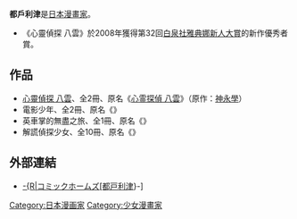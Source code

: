 {{Japanese|japanese=都戸 利津|kana=みやこ りつ|romaji=Miyako Ritsu}}
{{漫畫}}
'''都戶利津'''是[[日本|日本]][[漫畫家|漫畫家]]。

* 《心靈偵探 八雲》於2008年獲得第32回[[白泉社雅典娜新人大賞|白泉社雅典娜新人大賞]]的新作優秀者賞。

==作品==
* [[心靈偵探_八雲|心靈偵探 八雲]]、全2冊、原名《[[心靈偵探_八雲|心霊探偵 八雲]]》（原作：[[神永學|神永學]]）
* 電影少年、全2冊、原名《{{link-ja|群青シネマ|群青シネマ}}》
* 英車掌的無盡之旅、全1冊、原名《{{lang|ja|環状白馬線 車掌の英さん}}》
*解謊偵探少女、全10冊、原名《{{lang|ja|嘘解きレトリック}}》

==外部連結==
* {{ja}} [http://comich.net/cr/ma/miyako_ritsu.html -{R|コミックホームズ[都戸利津]}-] {{Wayback|url=http://comich.net/cr/ma/miyako_ritsu.html |date=20080905234125 }}

{{Japanese cartoonist-stub}}

{{DEFAULTSORT:Miyako Ritsu}}
[[Category:日本漫画家|Category:日本漫画家]]
[[Category:少女漫畫家|Category:少女漫畫家]]